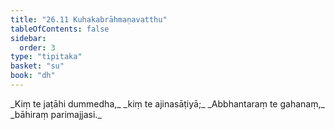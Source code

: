 ```yaml
---
title: "26.11 Kuhakabrāhmaṇavatthu"
tableOfContents: false
sidebar:
  order: 3
type: "tipitaka"
basket: "su"
book: "dh"
---
```



<DynamicBreadcrumb />

<Division number="394" book="dh">

<Paragraph number="422" type="verses" book="dh">
_Kiṃ te jaṭāhi dummedha,_  
_kiṃ te ajinasāṭiyā;_  
_Abbhantaraṃ te gahanaṃ,_  
_bāhiraṃ parimajjasi._
</Paragraph>
</Division>